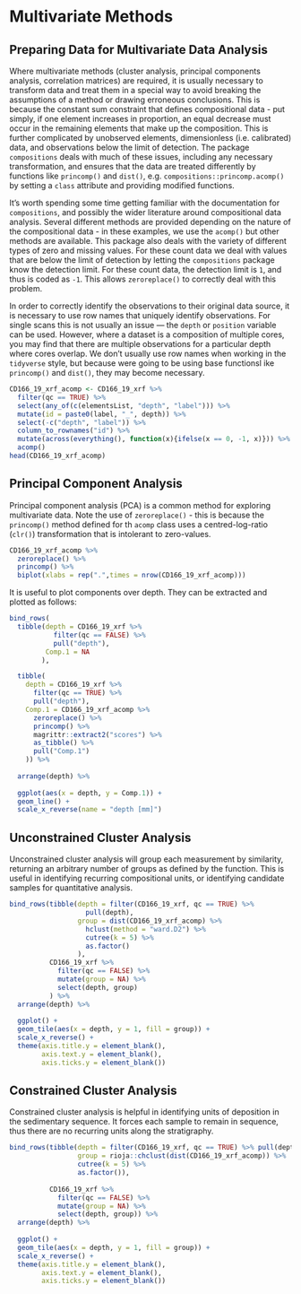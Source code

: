 # Multivariate Methods

## Preparing Data for Multivariate Data Analysis
Where multivariate methods (cluster analysis, principal components analysis, correlation matrices) are required, it is usually necessary to transform data and treat them in a special way to avoid breaking the assumptions of a method or drawing erroneous conclusions. This is because the constant sum constraint that defines compositional data - put simply, if one element increases in proportion, an equal decrease must occur in the remaining elements that make up the composition. This is further complicated by unobserved elements, dimensionless (i.e. calibrated) data, and observations below the limit of detection. The package `compositions` deals with much of these issues, including any necessary transformation, and ensures that the data are treated differently by functions like `princomp()` and `dist()`, e.g. `compositions::princomp.acomp()` by setting a `class` attribute and providing modified functions. 

It's worth spending some time getting familiar with the documentation for `compositions`, and possibly the wider literature around compositional data analysis. Several different methods are provided depending on the nature of the compositional data - in these examples, we use the `acomp()` but other methods are available. This package also deals with the variety of different types of zero and missing values. For these count data we deal with values that are below the limit of detection by letting the `compositions` package know the detection limit. For these count data, the detection limit is `1`, and thus is coded as `-1`. This allows `zeroreplace()` to correctly deal with this problem. 

In order to correctly identify the observations to their original data source, it is necessary to use row names that uniquely identify observations. For single scans this is not usually an issue --- the `depth` or `position` variable can be used. However, where a dataset is a composition of multiple cores, you may find that there are multiple observations for a particular depth where cores overlap. We don't usually use row names when working in the `tidyverse` style, but because were going to be using base functionsl ike `princomp()` and `dist()`, they may become necessary. 

```r
CD166_19_xrf_acomp <- CD166_19_xrf %>%
  filter(qc == TRUE) %>%
  select(any_of(c(elementsList, "depth", "label"))) %>%
  mutate(id = paste0(label, "_", depth)) %>%
  select(-c("depth", "label")) %>%
  column_to_rownames("id") %>%
  mutate(across(everything(), function(x){ifelse(x == 0, -1, x)})) %>%
  acomp()
head(CD166_19_xrf_acomp)
```

## Principal Component Analysis

Principal component analysis (PCA) is a common method for exploring multivariate data. Note the use of `zeroreplace()` - this is because the `princomp()` method defined for th `acomp` class uses a centred-log-ratio (`clr()`) transformation that is intolerant to zero-values. 

```r
CD166_19_xrf_acomp %>%
  zeroreplace() %>%
  princomp() %>%
  biplot(xlabs = rep(".",times = nrow(CD166_19_xrf_acomp)))
```

It is useful to plot components over depth. They can be extracted and plotted as follows:

```r
bind_rows(
  tibble(depth = CD166_19_xrf %>%
           filter(qc == FALSE) %>%
           pull("depth"),
         Comp.1 = NA
        ),

  tibble(
    depth = CD166_19_xrf %>%
      filter(qc == TRUE) %>%
      pull("depth"),
    Comp.1 = CD166_19_xrf_acomp %>%
      zeroreplace() %>%
      princomp() %>%
      magrittr::extract2("scores") %>%
      as_tibble() %>%
      pull("Comp.1")
    )) %>%
  
  arrange(depth) %>%
  
  ggplot(aes(x = depth, y = Comp.1)) +
  geom_line() + 
  scale_x_reverse(name = "depth [mm]")
```

## Unconstrained Cluster Analysis
Unconstrained cluster analysis will group each measurement by similarity, returning an arbitrary number of groups as defined by the function. This is useful in identifying recurring compositional units, or identifying candidate samples for quantitative analysis. 

```r
bind_rows(tibble(depth = filter(CD166_19_xrf, qc == TRUE) %>% 
                   pull(depth),
                 group = dist(CD166_19_xrf_acomp) %>%
                   hclust(method = "ward.D2") %>%
                   cutree(k = 5) %>%
                   as.factor()
                 ), 
          CD166_19_xrf %>%
            filter(qc == FALSE) %>%
            mutate(group = NA) %>%
            select(depth, group)
          ) %>%
  arrange(depth) %>%
  
  ggplot() + 
  geom_tile(aes(x = depth, y = 1, fill = group)) +
  scale_x_reverse() +
  theme(axis.title.y = element_blank(),
        axis.text.y = element_blank(),
        axis.ticks.y = element_blank())
```

## Constrained Cluster Analysis

Constrained cluster analysis is helpful in identifying units of deposition in the sedimentary sequence. It forces each sample to remain in sequence, thus there are no recurring units along the stratigraphy. 

```r
bind_rows(tibble(depth = filter(CD166_19_xrf, qc == TRUE) %>% pull(depth),
                 group = rioja::chclust(dist(CD166_19_xrf_acomp)) %>%
                 cutree(k = 5) %>%
                 as.factor()), 
          
          CD166_19_xrf %>%
            filter(qc == FALSE) %>%
            mutate(group = NA) %>%
            select(depth, group)) %>%
  arrange(depth) %>%
  
  ggplot() + 
  geom_tile(aes(x = depth, y = 1, fill = group)) +
  scale_x_reverse() +
  theme(axis.title.y = element_blank(),
        axis.text.y = element_blank(),
        axis.ticks.y = element_blank())
```
